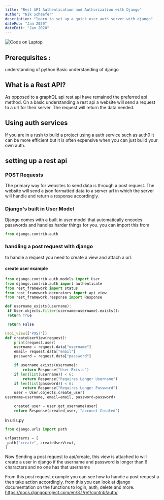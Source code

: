 ```yaml
---
title: "Rest API Authentication and Authorization with Django"
author: "Nik Schaefer"
description: "learn to set up a quick user auth server with django"
datePub: "Jan 2020"
dateEdit: "Jan 2020"
---
```


<img src="/blog/django-rest-auth.jpg" alt="Code on Laptop" />

## Prerequisites :

understanding of python Basic understanding of django

## What is a Rest API?

As opposed to a graphQL api rest api have remained the preferred api method. On
a basic understanding a rest api a website will send a request to a url for
their server. The request will return the data needed.

## Using auth services

If you are in a rush to build a project using a auth service such as auth0 it
can be more efficient but it is often expensive when you can just build your own
auth.

## setting up a rest api

### POST Requests

The primary way for websites to send data is through a post request. The website
will send a json formatted data to a server url in which the server will handle
and return a response accordingly.

### Django's built in User Model

Django comes with a built in user model that automatically encodes passwords and
handles harder things for you. you can import this from

```py
from django.contrib.auth
```

### handling a post request with django

to handle a request you need to create a view and attach a url.

#### create user example

```py
from django.contrib.auth.models import User
from django.contrib.auth import authenticate
from rest_framework import status
from rest_framework.decorators import api_view
from rest_framework.response import Response

def username_exists(username):
 if User.objects.filter(username=username).exists():
 return True

 return False

@api_view(['POST'])
def createUserView(request):
    print(request.user)
    username = request.data["username"]
    email= request.data["email"]
    password = request.data["password"]

    if username_exists(username):
        return Response("User Exists")
    if len(list(username)) < 6:
        return Response("Requires Longer Username")
    if len(list(password)) < 6:
        return Response("Requires Longer Password")
    user = User.objects.create_user(
username=username, email=email, password=password)

    created_user = user.get_username(user)
    return Response(created_user, "account Created")
```

In urls.py

```py
from django.urls import path

urlpatterns = [
 path("create", createUserView),
]
```

Now Sending a post request to api/create, this view is attached to will create a
user in django if the username and password is longer than 6 characters and no
one has that username

From this post request example you can see how to handle a post request a then
take action accordingly. from this you can look at django documentation on the
functions to login, auth, delete and more.
https://docs.djangoproject.com/en/3.1/ref/contrib/auth/
